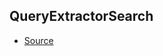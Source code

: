 ## QueryExtractorSearch



- [Source](https://github.com/Androz2091/discord-player/blob/e31bc2a/packages/discord-player/src/types/types.ts#L202)